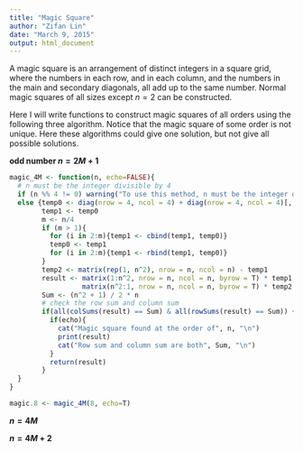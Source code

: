```yaml
---
title: "Magic Square"
author: "Zifan Lin"
date: "March 9, 2015"
output: html_document
---
```


A magic square is an arrangement of distinct integers in a square grid, where the numbers in each row, and in each column, and the numbers in the main and secondary diagonals, all add up to the same number. Normal magic squares of all sizes except $n=2$ can be constructed.

Here I will write functions to construct magic squares of all orders using the following three algorithm. Notice that the magic square of some order is not unique. Here these algorithms could give one solution, but not give all possible solutions.

**odd number $n = 2M + 1$**
```r
magic_4M <- function(n, echo=FALSE){
  # n must be the integer divisible by 4
  if (n %% 4 != 0) warning("To use this method, n must be the integer divisible by 4") 
  else {temp0 <- diag(nrow = 4, ncol = 4) + diag(nrow = 4, ncol = 4)[, 4:1]
        temp1 <- temp0
        m <- n/4
        if (m > 1){
          for (i in 2:m){temp1 <- cbind(temp1, temp0)}
          temp0 <- temp1
          for (i in 2:m){temp1 <- rbind(temp1, temp0)}
        }
        temp2 <- matrix(rep(1, n^2), nrow = n, ncol = n) - temp1 
        result <- matrix(1:n^2, nrow = n, ncol = n, byrow = T) * temp1 + 
                  matrix(n^2:1, nrow = n, ncol = n, byrow = T) * temp2
        Sum <- (n^2 + 1) / 2 * n
        # check the row sum and column sum
        if(all(colSums(result) == Sum) & all(rowSums(result) == Sum)) {
          if(echo){
            cat("Magic square found at the order of", n, "\n")
            print(result)
            cat("Row sum and column sum are both", Sum, "\n")
          }
          return(result)
        }        
  }
}

magic.8 <- magic_4M(8, echo=T)
```


**$n = 4M$**



**$n = 4M + 2$**


